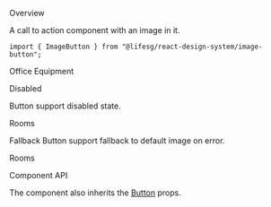 
<Meta title="General/ImageButton" component={ImageButton} />

<Title>Image Button</Title>

<Secondary>Overview</Secondary>

A call to action component with an image in it.

```tsx
import { ImageButton } from "@lifesg/react-design-system/image-button";
```

<Canvas>
    <Story name="ImageButton">
        <ImageButton imgSrc="https://cdn-icons-png.flaticon.com/512/4401/4401459.png">
            Office Equipment
        </ImageButton>
    </Story>
</Canvas>

<Heading3>Disabled</Heading3>

Button support disabled state.

<Preview>
    <Story name="Disabled">
        <ImageButton
            disabled={true}
            imgSrc="https://cdn-icons-png.flaticon.com/512/10754/10754537.png"
            focusOutline="browser"
        >
            Rooms
        </ImageButton>
    </Story>
</Preview>

<Heading3>Fallback</Heading3>
Button support fallback to default image on error.

<Preview>
    <Story name="Fallback">
        <ImageButton
            disabled={false}
            imgSrc="https://cdn-icons-png.flaticon.com/512/10754/10754asdfads537.png"
            focusOutline="browser"
        >
            Rooms
        </ImageButton>
    </Story>
</Preview>

<Secondary>Component API</Secondary>

The component also inherits the [Button](/docs/general-button--button) props.

<PropsTable />
